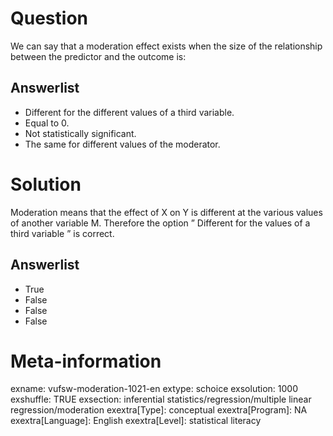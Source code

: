 Question
========
We can say that a moderation effect exists when the size of the
relationship between the predictor and the outcome is:

Answerlist
----------
* Different for the different values of a third variable.
* Equal to 0.
* Not statistically significant.
* The same for different values of the moderator.

Solution
========





Moderation means that the effect of X on Y is different at the various
values of another variable M. Therefore the option " Different for the
values of a third variable " is correct.

Answerlist
----------
* True
* False
* False
* False

Meta-information
================
exname: vufsw-moderation-1021-en
extype: schoice
exsolution: 1000
exshuffle: TRUE
exsection: inferential statistics/regression/multiple linear regression/moderation
exextra[Type]: conceptual
exextra[Program]: NA
exextra[Language]: English
exextra[Level]: statistical literacy


